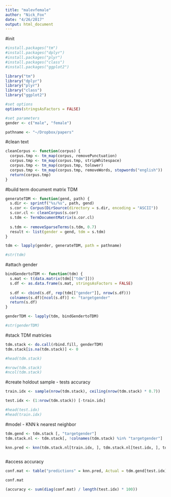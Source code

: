 ```yaml
---
title: "malevfemale"
author: "Nick_Fox"
date: "4/26/2017"
output: html_document
---
```


#init

```r
#install.packages("tm")
#install.packages("dplyr")
#install.packages("plyr")
#install.packages("class")
#install.packages("ggplot2")

library("tm")
library("dplyr")
library("plyr")
library("class")
library("ggplot2")

#set options
options(stringsAsFactors = FALSE)

#set parameters
gender <- c("male", "female")

pathname <- "~/Dropbox/papers"

```

#clean text

```r

cleanCorpus <- function(corpus) {
  corpus.tmp <- tm_map(corpus, removePunctuation)
  corpus.tmp <- tm_map(corpus.tmp, stripWhitespace)
  corpus.tmp <- tm_map(corpus.tmp, tolower)
  corpus.tmp <- tm_map(corpus.tmp, removeWords, stopwords("english"))
  return(corpus.tmp)
}

```

#build term document matrix TDM
```r

generateTDM <- function(gend, path) {
  s.dir <- sprintf("%s/%s", path, gend)
  s.cor <- Corpus(DirSource(directory = s.dir, encoding = "ASCII"))
  s.cor.cl <- cleanCorpus(s.cor)
  s.tdm <- TermDocumentMatrix(s.cor.cl)
  
  s.tdm <- removeSparseTerms(s.tdm, 0.7)
  result <- list(gender = gend, tdm = s.tdm)
}

tdm <- lapply(gender, generateTDM, path = pathname)

#str(tdm)

```

#attach gender
```r

bindGendertoTDM <- function(tdm) {
  s.mat <- t(data.matrix(tdm[["tdm"]]))
  s.df <- as.data.frame(s.mat, stringsAsFactors = FALSE)
  
  s.df <- cbind(s.df, rep(tdm[["gender"]], nrow(s.df)))
  colnames(s.df)[ncol(s.df)] <- "targetgender"
  return(s.df)
}

genderTDM <- lapply(tdm, bindGendertoTDM)

#str(genderTDM)

```

#stack TDM matricies
```r

tdm.stack <- do.call(rbind.fill, genderTDM)
tdm.stack[is.na(tdm.stack)] <- 0

#head(tdm.stack)

#nrow(tdm.stack)
#ncol(tdm.stack)

```

#create holdout sample - tests accuracy
```r

train.idx <- sample(nrow(tdm.stack), ceiling(nrow(tdm.stack) * 0.7))

test.idx <- (1:nrow(tdm.stack)) [-train.idx]

#head(test.idx)
#head(train.idx)

```

#model - KNN k nearest neighbor

```r

tdm.gend <- tdm.stack [, "targetgender"]
tdm.stack.nl <- tdm.stack[, !colnames(tdm.stack) %in% "targetgender"]

knn.pred <- knn(tdm.stack.nl[train.idx, ], tdm.stack.nl[test.idx, ], tdm.gend[train.idx])



```

#access accuracy
```r

conf.mat <- table("predictions" = knn.pred, Actual = tdm.gend[test.idx])

conf.mat

(accuracy <- sum(diag(conf.mat) / length(test.idx) * 100))


```


